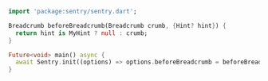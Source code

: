 ```dart
import 'package:sentry/sentry.dart';

Breadcrumb beforeBreadcrumb(Breadcrumb crumb, {Hint? hint}) {
  return hint is MyHint ? null : crumb;
}

Future<void> main() async {
  await Sentry.init((options) => options.beforeBreadcrumb = beforeBreadcrumb);
}
```
